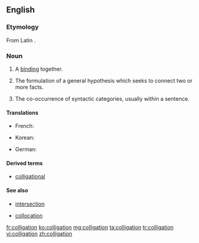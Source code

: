 ==English==

===Etymology===

From Latin {{term|lang=la|colligatio}}.

===Noun===
{{en-noun}}

# A [[bind]]ing together.
#: {{rfquotek|Sir Thomas Browne}}
# {{context|logic|lang=en}} The formulation of a general hypothesis which seeks to connect two or more facts.
#: {{rfquotek|Whewell}}
#: {{rfquotek|John Stuart Mill}}
# {{context|linguistics|lang=en}} The co-occurrence of syntactic categories, usually within a sentence.

====Translations====
{{trans-top|formulation of a general hypothesis}}
* French: {{t+|fr|colligation|f}}
{{trans-mid}}
* Korean: {{t+|ko|종합|tr=jonghap|sc=Hang}}
{{trans-bottom}}

{{trans-top|co-occurrence of syntactic categories}}
* German: {{t-|de|Kolligation|m}}
{{trans-mid}}
{{trans-bottom}}

====Derived terms====
* [[colligational]]

====See also====
* {{sense|logic}} [[intersection]]
* {{sense|linguistics}} [[collocation]]

[[fr:colligation]]
[[ko:colligation]]
[[mg:colligation]]
[[ta:colligation]]
[[tr:colligation]]
[[vi:colligation]]
[[zh:colligation]]